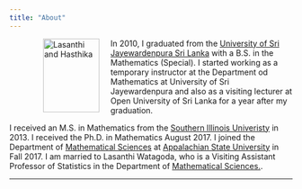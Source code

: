 ```yaml
---
title: "About"
---
```



<figure>

<img src="./images/lasNhas.jpg" alt="Lasanthi and Hasthika" align="left" hspace="20" style="width:100px;height:131px;">
</figure>


In 2010, I graduated from the [University of Sri Jayewardenpura Sri Lanka](http://www.sjp.ac.lk/) with a B.S. in the Mathematics (Special).  I started working as a temporary instructor at the Department od Mathematics at University of Sri Jayewardenpura and also as a visiting lecturer at Open University of Sri Lanka for a year after my graduation.

I received an M.S. in Mathematics from the [Southern Illinois Univeristy](http://www.siu.edu) in 2013. I received the Ph.D. in Mathematics August 2017.  I joined the Department of [Mathematical Sciences](http://www.mathsci.appstate.edu) at [Appalachian State University](http://appstate.edu) in Fall 2017. I am married to Lasanthi Watagoda, who is a Visiting Assistant Professor of Statistics in the Department of [Mathematical Sciences.](http://www.mathsci.appstate.edu).


* * * 
